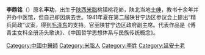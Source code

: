 {{unreferenced|time=2014-12-07T15:11:44+00:00}}
'''李鼎铭'''（{{bd|1881年||1947年|12月11日}}）原名'''丰功'''，出生于[[陕西|陕西]][[米脂|米脂]]桃镇桃花峁，陕北当地[[士绅|士绅]]，教书十余年并开办中医馆，但自己却因病去世。1941年夏在第二届陕甘宁边区参议会上提出“精兵简政”议案，得到[[毛泽东|毛泽东]]的支持。官至陕甘宁边区政府副主席。代表作品是《傅青主女科全册汤头歌诀》、《中国哲学思想体系与民族传统概念》。

[[Category:中國中醫師|Category:中國中醫師]]
[[Category:米脂人|Category:米脂人]]
[[Category:李姓|Category:李姓]]
[[Category:延安十老|Category:延安十老]]